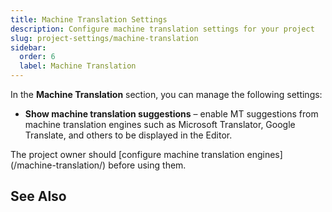 ```yaml
---
title: Machine Translation Settings
description: Configure machine translation settings for your project
slug: project-settings/machine-translation
sidebar:
  order: 6
  label: Machine Translation
---
```



In the **Machine Translation** section, you can manage the following settings:

* **Show machine translation suggestions** &ndash; enable MT suggestions from machine translation engines such as Microsoft Translator, Google Translate, and others to be displayed in the Editor.

<Aside>
  The project owner should [configure machine translation engines](/machine-translation/) before using them.
</Aside>

## See Also

<LinkCard
  title="MT Engines"
  description="Explore the list of supported machine translation engines and learn how to configure them."
  href="https://store.crowdin.com/categories/machine-translation"
  target="_blank"
/>

<CardGrid>
  <LinkCard
    title="Machine Translation"
    href="/machine-translation/"
  />
  <LinkCard
    title="Pre-Translation"
    href="/pre-translation/"
  />
</CardGrid>
